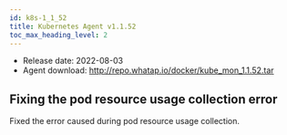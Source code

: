 ```yaml
---
id: k8s-1_1_52
title: Kubernetes Agent v1.1.52
toc_max_heading_level: 2
---
```



-   Release date: 2022-08-03
-   Agent download: http://repo.whatap.io/docker/kube_mon_1.1.52.tar

## Fixing the pod resource usage collection error

Fixed the error caused during pod resource usage collection.
